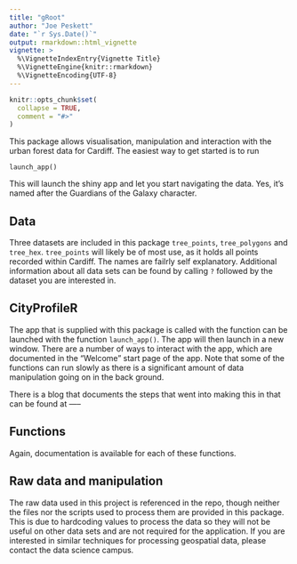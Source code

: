 ```yaml
---
title: "gRoot"
author: "Joe Peskett"
date: "`r Sys.Date()`"
output: rmarkdown::html_vignette
vignette: >
  %\VignetteIndexEntry{Vignette Title}
  %\VignetteEngine{knitr::rmarkdown}
  %\VignetteEncoding{UTF-8}
---
```


```r
knitr::opts_chunk$set(
  collapse = TRUE,
  comment = "#>"
)
```

This package allows visualisation, manipulation and interaction with the urban forest data for Cardiff. The easiest way to get started is to run
```
launch_app()
```
This will launch the shiny app and let you start navigating the data. 
Yes, it's named after the Guardians of the Galaxy character. 

## Data

Three datasets are included in this package `tree_points`, `tree_polygons` and `tree_hex`. `tree_points` will likely be of most use, as it holds all points recorded within Cardiff. The names are failrly self explanatory. Additional information about all data sets can be found by calling `?` followed by the dataset you are interested in. 


## CityProfileR

The app that is supplied with this package is called with the function can be launched with the function `launch_app()`. The app will then launch in a new window. There are a number of ways to interact with the app, which are documented in the "Welcome" start page of the app. Note that some of the functions can run slowly as there is a significant amount of data manipulation going on in the back ground. 

There is a blog that documents the steps that went into making this in that can be found at -----

## Functions

Again, documentation is available for each of these functions. 

## Raw data and manipulation

The raw data used in this project is referenced in the repo, though neither the files nor the scripts used to process them are provided in this package. This is due to hardcoding values to process the data so they will not be useful on other data sets and are not required for the application. If you are interested in similar techniques for processing geospatial data, please contact the data science campus.  
